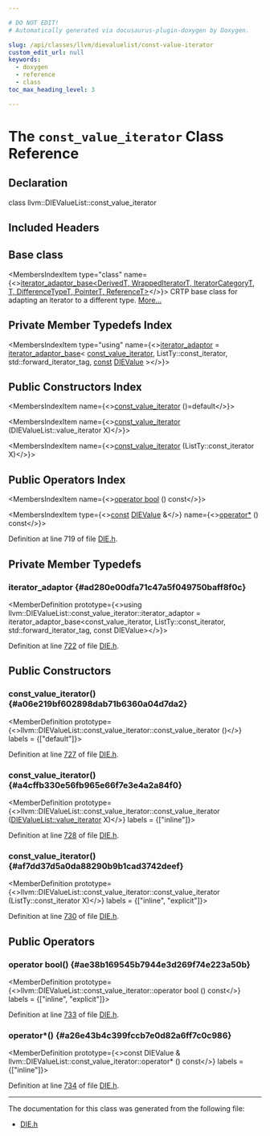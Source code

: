 ```yaml
---

# DO NOT EDIT!
# Automatically generated via docusaurus-plugin-doxygen by Doxygen.

slug: /api/classes/llvm/dievaluelist/const-value-iterator
custom_edit_url: null
keywords:
  - doxygen
  - reference
  - class
toc_max_heading_level: 3

---
```





# The `const_value_iterator` Class Reference

<DoxygenPage pluginConfig={pluginConfig}>



## Declaration

<CodeBlock>class llvm::DIEValueList::const_value_iterator</CodeBlock>

## Included Headers

<IncludesList>
<IncludesListItem
  filePath="llvm/CodeGen/DIE.h"
  permalink="/docs/api/files/include/include/llvm/include/llvm/codegen/die-h"
  isLocal="true" />
</IncludesList>

## Base class

<MembersIndex>

<MembersIndexItem
  type="class"
  name={<><a href="/docs/api/classes/llvm/iterator-adaptor-base">iterator&#95;adaptor&#95;base&lt;DerivedT, WrappedIteratorT, IteratorCategoryT, T, DifferenceTypeT, PointerT, ReferenceT&gt;</a></>}>
CRTP base class for adapting an iterator to a different type. <a href="/docs/api/classes/llvm/iterator-adaptor-base/#details">More...</a>
</MembersIndexItem>

</MembersIndex>

## Private Member Typedefs Index

<MembersIndex>

<MembersIndexItem
  type="using"
  name={<><a href="#ad280e00dfa71c47a5f049750baff8f0c">iterator&#95;adaptor</a> = <a href="/docs/api/classes/llvm/iterator-adaptor-base">iterator&#95;adaptor&#95;base</a>&lt; <a href="/docs/api/classes/llvm/dievaluelist/const-value-iterator">const&#95;value&#95;iterator</a>, ListTy::const&#95;iterator, std::forward&#95;iterator&#95;tag, <a href="/docs/api/files/lib/lib/target/lib/target/aarch64/aarch64promoteconstant-cpp/#a90f8350fecae261c25be85d38b451bff">const</a> <a href="/docs/api/classes/llvm/dievalue">DIEValue</a> &gt;</>}>
</MembersIndexItem>

</MembersIndex>

## Public Constructors Index

<MembersIndex>

<MembersIndexItem
  name={<><a href="#a06e219bf602898dab71b6360a04d7da2">const&#95;value&#95;iterator</a> ()=default</>}>
</MembersIndexItem>

<MembersIndexItem
  name={<><a href="#a4cffb330e56fb965e66f7e3e4a2a84f0">const&#95;value&#95;iterator</a> (DIEValueList::value&#95;iterator X)</>}>
</MembersIndexItem>

<MembersIndexItem
  name={<><a href="#af7dd37d5a0da88290b9b1cad3742deef">const&#95;value&#95;iterator</a> (ListTy::const&#95;iterator X)</>}>
</MembersIndexItem>

</MembersIndex>

## Public Operators Index

<MembersIndex>

<MembersIndexItem
  name={<><a href="#ae38b169545b7944e3d269f74e223a50b">operator bool</a> () const</>}>
</MembersIndexItem>

<MembersIndexItem
  type={<><a href="/docs/api/files/lib/lib/target/lib/target/aarch64/aarch64promoteconstant-cpp/#a90f8350fecae261c25be85d38b451bff">const</a> <a href="/docs/api/classes/llvm/dievalue">DIEValue</a> &amp;</>}
  name={<><a href="#a26e43b4c399fccb7e0d82a6ff7c0c986">operator&#42;</a> () const</>}>
</MembersIndexItem>

</MembersIndex>


Definition at line 719 of file <a href="/docs/api/files/include/include/llvm/include/llvm/codegen/die-h">DIE.h</a>.

<SectionDefinition>

## Private Member Typedefs

### iterator&#95;adaptor {#ad280e00dfa71c47a5f049750baff8f0c}

<MemberDefinition
  prototype={<>using llvm::DIEValueList::const&#95;value&#95;iterator::iterator&#95;adaptor = 
        iterator&#95;adaptor&#95;base&lt;const&#95;value&#95;iterator, ListTy::const&#95;iterator,
                              std::forward&#95;iterator&#95;tag, const DIEValue&gt;</>}>

Definition at line <a href="/docs/api/files/include/include/llvm/include/llvm/codegen/die-h/#l00722">722</a> of file <a href="/docs/api/files/include/include/llvm/include/llvm/codegen/die-h">DIE.h</a>.
</MemberDefinition>

</SectionDefinition>

<SectionDefinition>

## Public Constructors

### const&#95;value&#95;iterator() {#a06e219bf602898dab71b6360a04d7da2}

<MemberDefinition
  prototype={<>llvm::DIEValueList::const&#95;value&#95;iterator::const&#95;value&#95;iterator ()</>}
  labels = {["default"]}>

Definition at line <a href="/docs/api/files/include/include/llvm/include/llvm/codegen/die-h/#l00727">727</a> of file <a href="/docs/api/files/include/include/llvm/include/llvm/codegen/die-h">DIE.h</a>.
</MemberDefinition>

### const&#95;value&#95;iterator() {#a4cffb330e56fb965e66f7e3e4a2a84f0}

<MemberDefinition
  prototype={<>llvm::DIEValueList::const&#95;value&#95;iterator::const&#95;value&#95;iterator (<a href="/docs/api/classes/llvm/dievaluelist/value-iterator">DIEValueList::value&#95;iterator</a> X)</>}
  labels = {["inline"]}>

Definition at line <a href="/docs/api/files/include/include/llvm/include/llvm/codegen/die-h/#l00728">728</a> of file <a href="/docs/api/files/include/include/llvm/include/llvm/codegen/die-h">DIE.h</a>.
</MemberDefinition>

### const&#95;value&#95;iterator() {#af7dd37d5a0da88290b9b1cad3742deef}

<MemberDefinition
  prototype={<>llvm::DIEValueList::const&#95;value&#95;iterator::const&#95;value&#95;iterator (ListTy::const&#95;iterator X)</>}
  labels = {["inline", "explicit"]}>

Definition at line <a href="/docs/api/files/include/include/llvm/include/llvm/codegen/die-h/#l00730">730</a> of file <a href="/docs/api/files/include/include/llvm/include/llvm/codegen/die-h">DIE.h</a>.
</MemberDefinition>

</SectionDefinition>

<SectionDefinition>

## Public Operators

### operator bool() {#ae38b169545b7944e3d269f74e223a50b}

<MemberDefinition
  prototype={<>llvm::DIEValueList::const&#95;value&#95;iterator::operator bool () const</>}
  labels = {["inline", "explicit"]}>

Definition at line <a href="/docs/api/files/include/include/llvm/include/llvm/codegen/die-h/#l00733">733</a> of file <a href="/docs/api/files/include/include/llvm/include/llvm/codegen/die-h">DIE.h</a>.
</MemberDefinition>

### operator&#42;() {#a26e43b4c399fccb7e0d82a6ff7c0c986}

<MemberDefinition
  prototype={<>const DIEValue &amp; llvm::DIEValueList::const&#95;value&#95;iterator::operator&#42; () const</>}
  labels = {["inline"]}>

Definition at line <a href="/docs/api/files/include/include/llvm/include/llvm/codegen/die-h/#l00734">734</a> of file <a href="/docs/api/files/include/include/llvm/include/llvm/codegen/die-h">DIE.h</a>.
</MemberDefinition>

</SectionDefinition>

<hr/>

The documentation for this class was generated from the following file:

<ul>
<li><a href="/docs/api/files/include/include/llvm/include/llvm/codegen/die-h">DIE.h</a></li>
</ul>

</DoxygenPage>
